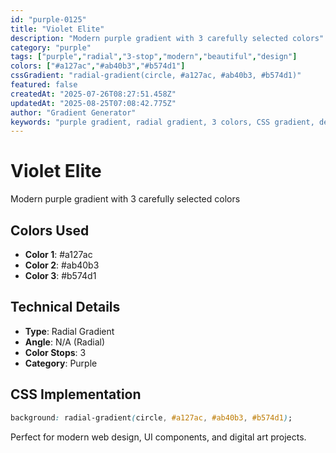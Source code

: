 ```yaml
---
id: "purple-0125"
title: "Violet Elite"
description: "Modern purple gradient with 3 carefully selected colors"
category: "purple"
tags: ["purple","radial","3-stop","modern","beautiful","design"]
colors: ["#a127ac","#ab40b3","#b574d1"]
cssGradient: "radial-gradient(circle, #a127ac, #ab40b3, #b574d1)"
featured: false
createdAt: "2025-07-26T08:27:51.458Z"
updatedAt: "2025-08-25T07:08:42.775Z"
author: "Gradient Generator"
keywords: "purple gradient, radial gradient, 3 colors, CSS gradient, design, #a127ac, #ab40b3, #b574d1"
---
```


# Violet Elite

Modern purple gradient with 3 carefully selected colors

## Colors Used
- **Color 1**: #a127ac
- **Color 2**: #ab40b3
- **Color 3**: #b574d1

## Technical Details
- **Type**: Radial Gradient
- **Angle**: N/A (Radial)
- **Color Stops**: 3
- **Category**: Purple

## CSS Implementation
```css
background: radial-gradient(circle, #a127ac, #ab40b3, #b574d1);
```

Perfect for modern web design, UI components, and digital art projects.
